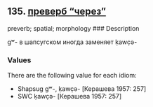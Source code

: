 ## 135. <a href =  'https://agricolamz.github.io/The_Circassian_Isoglosses_Database/135.html'>преверб "через"</a>
preverb; spatial; morphology
### Description

gʷ- в шапсугском иногда заменяет ḳawc̣ə-

### Values
There are the following value for each idiom:

* Shapsug  gʷ-, ḳawc̣ə- [Керашева 1957: 257] 
* SWC  ḳawc̣ə- [Керашева 1957: 257] 

